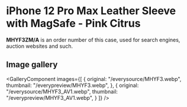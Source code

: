 
# iPhone 12 Pro Max Leather Sleeve with MagSafe - Pink Citrus

<Callout type='info' emoji='👉🏻'>**MHYF3ZM/A** is an order number of this case, used for search engines, auction websites and such.</Callout>

## Image gallery

<GalleryComponent
    images={[
      {
        original: "/everysource/MHYF3.webp",
        thumbnail: "/everypreview/MHYF3.webp",
      },
      {
        original: "/everysource/MHYF3_AV1.webp",
        thumbnail: "/everypreview/MHYF3_AV1.webp",
      }
    ]}
  />
